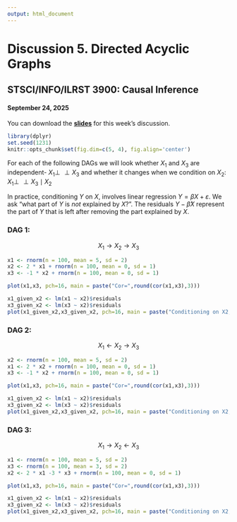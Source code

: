 ```yaml
---
output: html_document
---
```

<style>li {line-height: 1.8;}</style>

# Discussion 5. Directed Acyclic Graphs {-}
## STSCI/INFO/ILRST 3900: Causal Inference {-}
#### September 24, 2025 {-}


You can download the [**slides**](assets/discussions/discussion5_dags.pdf) for this week's discussion.

```r
library(dplyr)
set.seed(1231)
knitr::opts_chunk$set(fig.dim=c(5, 4), fig.align='center')
```

For each of the following DAGs we will look whether $X_1$ and $X_3$ are independent- $X_1 \perp\!\!\!\!\perp X_3$ and whether it changes when we condition on $X_2$: $X_1 \perp\!\!\!\!\perp X_3 \mid X_2$ \

In practice, conditioning $Y$ on $X$, involves linear regression $Y=\beta X + \varepsilon$. We ask "what part of $Y$ is *not* explained by $X$?". The residuals $Y-\hat \beta X$ represent the part of $Y$ that is left after removing the part explained by $X$.

### DAG 1: {-}
$$X_1 \rightarrow X_2 \rightarrow X_3$$


```r
x1 <- rnorm(n = 100, mean = 5, sd = 2)
x2 <- 2 * x1 + rnorm(n = 100, mean = 0, sd = 1)
x3 <- -1 * x2 + rnorm(n = 100, mean = 0, sd = 1)

plot(x1,x3, pch=16, main = paste("Cor=",round(cor(x1,x3),3)))

x1_given_x2 <- lm(x1 ~ x2)$residuals
x3_given_x2 <- lm(x3 ~ x2)$residuals
plot(x1_given_x2,x3_given_x2, pch=16, main = paste("Conditioning on X2, Cor=",round(cor(x1_given_x2,x3_given_x2),3)))

```

### DAG 2: {-}
$$X_1 \leftarrow X_2 \rightarrow X_3$$

```r
x2 <- rnorm(n = 100, mean = 5, sd = 2)
x1 <- 2 * x2 + rnorm(n = 100, mean = 0, sd = 1)
x3 <- -1 * x2 + rnorm(n = 100, mean = 0, sd = 1)

plot(x1,x3, pch=16, main = paste("Cor=",round(cor(x1,x3),3)))

x1_given_x2 <- lm(x1 ~ x2)$residuals
x3_given_x2 <- lm(x3 ~ x2)$residuals
plot(x1_given_x2,x3_given_x2, pch=16, main = paste("Conditioning on X2, Cor=",round(cor(x1_given_x2,x3_given_x2),3)))
```

### DAG 3: {-}
$$X_1 \rightarrow X_2 \leftarrow X_3$$
 
```r
x1 <- rnorm(n = 100, mean = 5, sd = 2)
x3 <- rnorm(n = 100, mean = 3, sd = 2)
x2 <- 2 * x1 -3 * x3 + rnorm(n = 100, mean = 0, sd = 1)

plot(x1,x3, pch=16, main = paste("Cor=",round(cor(x1,x3),3)))

x1_given_x2 <- lm(x1 ~ x2)$residuals
x3_given_x2 <- lm(x3 ~ x2)$residuals
plot(x1_given_x2,x3_given_x2, pch=16, main = paste("Conditioning on X2, Cor=",round(cor(x1_given_x2,x3_given_x2),3)))
```
 
 
 
